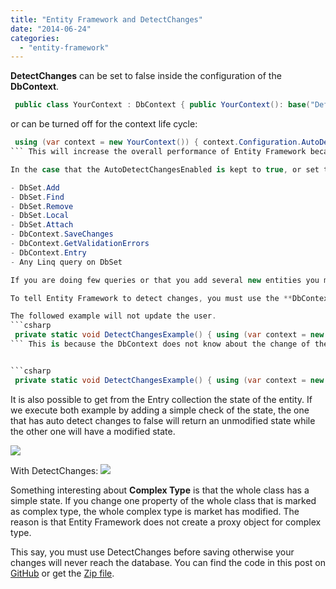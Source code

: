 ```yaml
---
title: "Entity Framework and DetectChanges"
date: "2014-06-24"
categories: 
  - "entity-framework"
---
```


**DetectChanges** can be set to false inside the configuration of the **DbContext**.


```csharp
 public class YourContext : DbContext { public YourContext(): base("DefaultConnection") { this.Configuration.AutoDetectChangesEnabled = false; } } 
```

or can be turned off for the context life cycle:


```csharp
 using (var context = new YourContext()) { context.Configuration.AutoDetectChangesEnabled = false; } 
``` This will increase the overall performance of Entity Framework because it will not execute the verification of changes of the entities inside the **DbContext** and the database. Disabling the auto detection of changes come with the cost that if you do not call it manually that you will not have the good result.

In the case that the AutoDetectChangesEnabled is kept to true, or set to true again, than you can be sure that a verification is done when:

- DbSet.Add
- DbSet.Find
- DbSet.Remove
- DbSet.Local
- DbSet.Attach
- DbContext.SaveChanges
- DbContext.GetValidationErrors
- DbContext.Entry
- Any Linq query on DbSet

If you are doing few queries or that you add several new entities you may want to detect change only after all commands instead of letting Entity Framework detecting change on every command.

To tell Entity Framework to detect changes, you must use the **DbContext** and call the **ChangeTracker** property that has the **DetectChanges** method.

The followed example will not update the user. 
```csharp
 private static void DetectChangesExample() { using (var context = new YourContext()) { context.Configuration.AutoDetectChangesEnabled = false; var personToModify = context.Persons.Find(1); personToModify.BirthDate = new DateTime(3050,12,12); context.SaveChanges(); } } 
``` This is because the DbContext does not know about the change of the Person Id 1. If we change the above code by adding the DetectChanges than the database is notified of the changes.


```csharp
 private static void DetectChangesExample() { using (var context = new YourContext()) { context.Configuration.AutoDetectChangesEnabled = false; var personToModify = context.Persons.Find(1); personToModify.BirthDate = new DateTime(3050,12,12); context.ChangeTracker.DetectChanges(); context.SaveChanges(); } } 
```

It is also possible to get from the Entry collection the state of the entity. If we execute both example by adding a simple check of the state, the one that has auto detect changes to false will return an unmodified state while the other one will have a modified state.

![](images/Unchanged-400x96.png)

With DetectChanges: ![](images/StateChanged-400x157.png)

Something interesting about **Complex Type** is that the whole class has a simple state. If you change one property of the whole class that is marked as complex type, the whole complex type is market has modified. The reason is that Entity Framework does not create a proxy object for complex type.

This say, you must use DetectChanges before saving otherwise your changes will never reach the database. You can find the code in this post on [GitHub](https://github.com/MrDesjardins/EntityFrameworkTestConsole/tree/94af9ed008a3cd021a7cd8732cbb1f9a3f375e03) or get the [Zip file](https://github.com/MrDesjardins/EntityFrameworkTestConsole/archive/94af9ed008a3cd021a7cd8732cbb1f9a3f375e03.zip).
